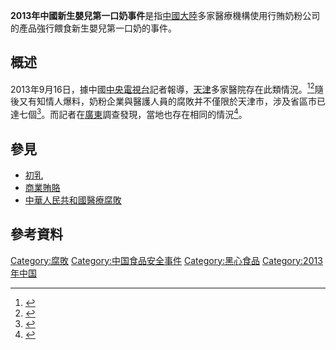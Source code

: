 {{expand|time=2018-08-10T14:36:10+00:00}}
{{globalize|time=2018-08-10T14:36:10+00:00}}
'''2013年中國新生嬰兒第一口奶事件'''是指[[中國大陸|中國大陸]]多家醫療機構使用行賄奶粉公司的產品強行餵食新生嬰兒第一口奶的事件。

==概述==
2013年9月16日，據中國[[中国中央电视台|中央電視台]]記者報導，[[天津|天津]]多家醫院存在此類情況。<ref name = "曝護士強行給新生兒餵多美滋奶粉致其上癮">{{cite news| author = | title = 曝護士強行給新生兒餵多美滋奶粉致其上癮| publisher = 中國中央電視台| date = 2013-09-16| accessdate = 2013-09-16| language = zh| url = http://news.cntv.cn/2013/09/16/VIDE1379304482183508.shtml| archive-date = 2019-09-30| archive-url = https://web.archive.org/web/20190930211056/http://news.cntv.cn/2013/09/16/VIDE1379304482183508.shtml| dead-url = no}}</ref><ref name = "評論：查查“第一口奶”背后的腐敗">{{cite web | author = 秦丹 | title = 評論：查查“第一口奶”背后的腐敗 | publisher = 新民晚报 | date = 2013-09-18 | accessdate = 2013-09-20 | language = zh | url = http://news.xinhuanet.com/fortune/2013-09/18/c_117423718.htm | archive-date = 2013-09-21 | archive-url = https://web.archive.org/web/20130921083921/http://news.xinhuanet.com/fortune/2013-09/18/c_117423718.htm | dead-url = no }}</ref>隨後又有知情人爆料，奶粉企業與醫護人員的腐敗并不僅限於天津市，涉及省區市已達七個<ref name="多美滋再涉“贿赂名单” 涉七省市区医护人员">{{cite web| author =| title =多美滋再涉“贿赂名单” 涉七省市区医护人员| publisher =京华时报| date =2013-09-23| accessdate =2013-09-27| language =zh| url =http://epaper.jinghua.cn/html/2013-09/23/content_27853.htm| deadurl =yes| archiveurl =https://web.archive.org/web/20130927175114/http://epaper.jinghua.cn/html/2013-09/23/content_27853.htm| archivedate =2013-09-27}}</ref>。而記者在[[廣東|廣東]]調查發現，當地也存在相同的情況<ref>{{Cite book|title=传媒法规与伦理|last=王炎龙编著|first=|publisher=南京：南京大学出版社|year=2014.06|isbn=978-7-305-13169-1|location=|pages=56}}</ref>。

== 參見 ==
* [[初乳|初乳]]
* [[商業賄賂|商業賄賂]]
* [[中華人民共和國醫療腐敗|中華人民共和國醫療腐敗]]

== 參考資料 ==
{{reflist|2}}

[[Category:腐敗|Category:腐敗]]
[[Category:中国食品安全事件|Category:中国食品安全事件]]
[[Category:黑心食品|Category:黑心食品]]
[[Category:2013年中国|Category:2013年中国]]